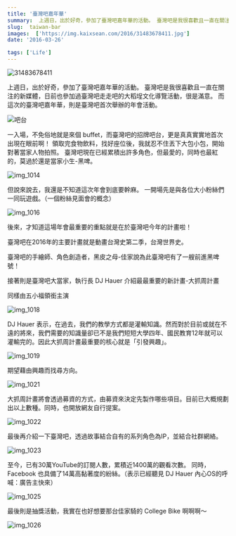 ```yaml
---
title: '臺灣吧嘉年華'
summary:  上週日，出於好奇，參加了臺灣吧嘉年華的活動。 臺灣吧是我很喜歡且一直在關注的新媒體，日前也參加過臺灣吧走走吧的大稻埕文化導覽活動，很是滿意。 而這次的臺灣吧嘉年華，則是臺灣吧首次舉辦的年會活動。
slug:  taiwan-bar
images:  ['https://img.kaixsean.com/2016/31483678411.jpg']
date: '2016-03-26'

tags: ['Life']
---
```


![31483678411](https://img.kaixsean.com/2016/31483678411.jpg)

上週日，出於好奇，參加了臺灣吧嘉年華的活動。 臺灣吧是我很喜歡且一直在關注的新媒體，日前也參加過臺灣吧走走吧的大稻埕文化導覽活動，很是滿意。 而這次的臺灣吧嘉年華，則是臺灣吧首次舉辦的年會活動。

![吧台](https://img.kaixsean.com/2016/31600068135.jpg)

一入場，不免俗地就是來個 buffet，而臺灣吧的招牌吧台，更是真真實實地首次出現在眼前啊！ 領取完食物飲料，找好座位後，我就忍不住丟下大包小包，開始對著當家人物拍照。 臺灣吧現在已經累積出許多角色，但最愛的，同時也最紅的，莫過於還是當家小生-黑啤。

![img_1014](https://img.kaixsean.com/2016/30758475024.jpg)

但說來說去，我還是不知道這次年會到底要幹麻。 一開場先是與各位大小粉絲們一同玩遊戲。（一個粉絲見面會的概念）

![img_1016](https://img.kaixsean.com/2016/30758474014.jpg)

後來，才知道這場年會最重要的重點就是在於臺灣吧今年的計畫啦！ 

臺灣吧在2016年的主要計畫就是動畫台灣史第二季，台灣世界史。 

臺灣吧的手繪師、角色創造者，黑皮之母-佳家說為此臺灣吧有了一艘前進黑啤號！

接著則是臺灣吧大當家，執行長 DJ Hauer 介紹最最重要的新計畫-大抓周計畫

同樣由五小福領銜主演

![img_1018](https://img.kaixsean.com/2016/30758472934.jpg)

DJ Hauer 表示，在過去，我們的教學方式都是灌輸知識。然而對於目前或就在不遠的將來，我們需要的知識量卻已不是我們短短大學四年、國民教育12年就可以灌輸完的。因此大抓周計畫最重要的核心就是「引發興趣」。 


![img_1019](https://img.kaixsean.com/2016/30758472354.jpg)

期望藉由興趣而找尋方向。

![img_1021](https://img.kaixsean.com/2016/31600063965.jpg)

大抓周計畫將會透過募資的方式，由募資來決定先製作哪些項目。目前已大概規劃出以上數種。同時，也開放網友自行提案。

![img_1022](https://img.kaixsean.com/2016/31600063385.jpg)

最後再介紹一下臺灣吧，透過故事結合自有的系列角色為IP，並結合社群網絡。

![img_1023](https://img.kaixsean.com/2016/31600063085.jpg)

至今，已有30萬YouTube的訂閱人數，累積近1400萬的觀看次數。 同時，Facebook 也具備了14萬高黏著度的紛絲。（表示已經聽見 DJ Hauer 內心OS的呼喊：廣告主快來）

![img_1025](https://img.kaixsean.com/2016/30758469674.jpg)

最後則是抽獎活動，我實在也好想要那台佳家騎的 College Bike 啊啊啊～

![img_1026](https://img.kaixsean.com/2016/30758469124.jpg)